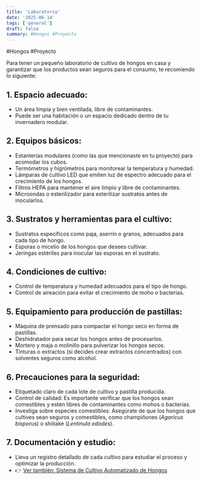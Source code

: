 ```yaml
---
title: 'Laboratorio'
date: '2025-06-14'
tags: ['general']
draft: false
summary: #Hongos #Proyecto
---
```


#Hongos #Proyecto 

Para tener un pequeño laboratorio de cultivo de hongos en casa y garantizar que los productos sean seguros para el consumo, te recomiendo lo siguiente:

## 1. **Espacio adecuado:**
- Un área limpia y bien ventilada, libre de contaminantes.  
- Puede ser una habitación o un espacio dedicado dentro de tu invernadero modular.


## 2. **Equipos básicos:**
- Estanterías modulares (como las que mencionaste en tu proyecto) para acomodar los cubos.  
- Termómetros y higrómetros para monitorear la temperatura y humedad.  
- Lámparas de cultivo LED que emiten luz de espectro adecuado para el crecimiento de los hongos.  
- Filtros HEPA para mantener el aire limpio y libre de contaminantes.  
- Microondas o esterilizador para esterilizar sustratos antes de inocularlos.


## 3. **Sustratos y herramientas para el cultivo:**
- Sustratos específicos como paja, aserrín o granos, adecuados para cada tipo de hongo.  
- Esporas o micelio de los hongos que desees cultivar.  
- Jeringas estériles para inocular las esporas en el sustrato.


## 4. **Condiciones de cultivo:**
- Control de temperatura y humedad adecuados para el tipo de hongo.  
- Control de aireación para evitar el crecimiento de moho o bacterias.


## 5. **Equipamiento para producción de pastillas:**
- Máquina de prensado para compactar el hongo seco en forma de pastillas.  
- Deshidratador para secar los hongos antes de procesarlos.  
- Mortero y maja o molinillo para pulverizar los hongos secos.  
- Tinturas o extractos (si decides crear extractos concentrados) con solventes seguros como alcohol.


## 6. **Precauciones para la seguridad:**
- Etiquetado claro de cada lote de cultivo y pastilla producida.  
- Control de calidad: Es importante verificar que los hongos sean comestibles y estén libres de contaminantes como mohos o bacterias.  
- Investiga sobre especies comestibles: Asegúrate de que los hongos que cultives sean seguros y comestibles, como champiñones (*Agaricus bisporus*) o shiitake (*Lentinula edodes*).


## 7. **Documentación y estudio:**
- Lleva un registro detallado de cada cultivo para estudiar el proceso y optimizar la producción.  
- 👉 [Ver también: Sistema de Cultivo Automatizado de Hongos](Sistema%20de%20Cultivo%20Automatizado%20de%20Hongos.md)

